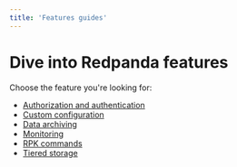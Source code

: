 ```yaml
---
title: 'Features guides'
---
```


# Dive into Redpanda features

Choose the feature you're looking for:

- [Authorization and authentication](/docs/security/acls) 
- [Custom configuration](/docs/cluster-administration/configuration) 
- [Data archiving](/docs/data-management/data-archiving) 
- [Monitoring](/docs/cluster-administration/monitoring) 
- [RPK commands](/docs/reference/rpk-commands)
- [Tiered storage](/docs/data-management/tiered-storage)
